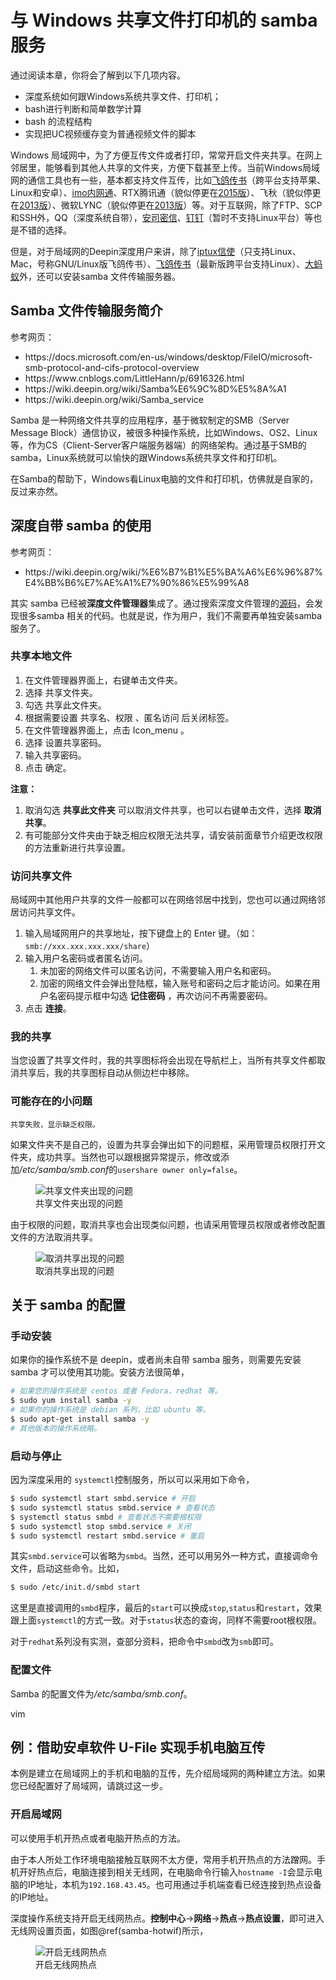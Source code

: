 # 与 Windows\index{Windows} 共享文件打印机的 samba\index{samba} 服务

通过阅读本章，你将会了解到以下几项内容。

- 深度系统如何跟Windows系统共享文件、打印机；
- bash进行判断和简单数学计算
- bash 的流程结构
- 实现把UC视频缓存变为普通视频文件的脚本

Windows 局域网中，为了方便互传文件或者打印，常常开启文件夹共享。在网上邻居里，能够看到其他人共享的文件夹，方便下载甚至上传。当前Windows局域网的通信工具也有一些，基本都支持文件互传，比如[飞鸽传书](http://www.feige360.com)（跨平台支持苹果、Linux和安卓）、[imo内网通](www.imoffice.com)、RTX腾讯通（貌似停更在[2015版](https://rtx.tencent.com/rtx/download/index.shtml)）、飞秋（貌似停更在[2013版](http://bbs.feiq18.com/config_nav.php?id=19)）、微软LYNC（貌似停更在[2013版](https://products.office.com/en-us/previous-versions/microsoft-lync-2013)）等。对于互联网，除了FTP、SCP和SSH外，QQ（深度系统自带），[安司密信](http://akey.me/)、[钉钉](https://www.dingtalk.com/)（暂时不支持Linux平台）等也是不错的选择。

但是，对于局域网的Deepin深度用户来讲，除了[iptux信使](https://github.com/iptux-src/iptux)（只支持Linux、Mac，号称GNU/Linux版飞鸽传书）、[飞鸽传书](http://www.feige360.com/)（最新版跨平台支持Linux）、[大蚂蚁](https://www.bigant.cn/)外，还可以安装samba 文件传输服务器。

## Samba 文件传输服务简介

参考网页：

- https://docs.microsoft.com/en-us/windows/desktop/FileIO/microsoft-smb-protocol-and-cifs-protocol-overview
- https://www.cnblogs.com/LittleHann/p/6916326.html
- https://wiki.deepin.org/wiki/Samba%E6%9C%8D%E5%8A%A1
- https://wiki.deepin.org/wiki/Samba_service

Samba 是一种网络文件共享的应用程序，基于微软制定的SMB（Server Message Block）通信协议，被很多种操作系统，比如Windows、OS2、Linux等，作为CS（Client-Server客户端服务器端）的网络架构。通过基于SMB的samba，Linux系统就可以愉快的跟Windows系统共享文件和打印机。

在Samba的帮助下，Windows看Linux电脑的文件和打印机，仿佛就是自家的，反过来亦然。

## 深度自带 samba 的使用

参考网页：

- https://wiki.deepin.org/wiki/%E6%B7%B1%E5%BA%A6%E6%96%87%E4%BB%B6%E7%AE%A1%E7%90%86%E5%99%A8

其实 samba 已经被**深度文件管理器**集成了。通过搜索深度文件管理的[源码](https://github.com/linuxdeepin/dde-file-manager/search?q=samba&unscoped_q=samba)，会发现很多samba 相关的代码。也就是说，作为用户，我们不需要再单独安装samba服务了。

### 共享本地文件

1. 在文件管理器界面上，右键单击文件夹。
1. 选择 共享文件夹。
1. 勾选 共享此文件夹。
1. 根据需要设置 共享名、权限 、匿名访问 后关闭标签。
1. 在文件管理器界面上，点击 Icon_menu 。
1. 选择 设置共享密码。
1. 输入共享密码。
1. 点击 确定。

**注意：**

1. 取消勾选 **共享此文件夹** 可以取消文件共享，也可以右键单击文件，选择 **取消共享**。
1. 有可能部分文件夹由于缺乏相应权限无法共享，请安装前面章节介绍更改权限的方法重新进行共享设置。

### 访问共享文件

局域网中其他用户共享的文件一般都可以在网络邻居中找到，您也可以通过网络邻居访问共享文件。

1. 输入局域网用户的共享地址，按下键盘上的 Enter 键。（如：`smb://xxx.xxx.xxx.xxx/share`）
1. 输入用户名密码或者匿名访问。
    1) 未加密的网络文件可以匿名访问，不需要输入用户名和密码。
    1) 加密的网络文件会弹出登陆框，输入账号和密码之后才能访问。如果在用户名密码提示框中勾选 **记住密码** ，再次访问不再需要密码。
1. 点击 **连接**。

### 我的共享

当您设置了共享文件时，我的共享图标将会出现在导航栏上，当所有共享文件都取消共享后，我的共享图标自动从侧边栏中移除。

### 可能存在的小问题
\setholdfigure
```block2
共享失败，显示缺乏权限。
```
\BeginKnitrBlock{answer}
如果文件夹不是自己的，设置为共享会弹出如下的问题框，采用管理员权限打开文件夹，成功共享。当然也可以跟根据异常提示，修改或添加*/etc/samba/smb.conf*的`usershare owner only=false`。

![共享文件夹出现的问题](images/samba-share.png)

由于权限的问题，取消共享也会出现类似问题，也请采用管理员权限或者修改配置文件的方法取消共享。

![取消共享出现的问题](images/samba-unshare.png)

\EndKnitrBlock{answer}
\setdefaultfigure
## 关于 samba 的配置

### 手动安装

如果你的操作系统不是 deepin，或者尚未自带 samba 服务，则需要先安装 samba 才可以使用其功能。安装方法很简单，

```bash
# 如果您的操作系统是 centos 或者 Fedora，redhat 等。
$ sudo yum install samba -y
# 如果你的操作系统是 debian 系列，比如 ubuntu 等。
$ sudo apt-get install samba -y
# 其他版本的操作系统略。
```

### 启动与停止

因为深度采用的 `systemctl`控制服务，所以可以采用如下命令，

```bash
$ sudo systemctl start smbd.service # 开启
$ sudo systemctl status smbd.service # 查看状态
$ systemctl status smbd # 查看状态不需要根权限
$ sudo systemctl stop smbd.service # 关闭
$ sudo systemctl restart smbd.service # 重启
```

其实`smbd.service`可以省略为`smbd`。当然，还可以用另外一种方式，直接调命令文件，启动这些命令。比如，

```bash
$ sudo /etc/init.d/smbd start
```

这里是直接调用的`smbd`程序，最后的`start`可以换成`stop`,`status`和`restart`，效果跟上面`systemctl`的方式一致。对于`status`状态的查询，同样不需要root根权限。

对于`redhat`系列没有实测，查部分资料，把命令中`smbd`改为`smb`即可。

### 配置文件

Samba 的配置文件为*/etc/samba/smb.conf*。

vim 

## 例：借助安卓软件 U-File 实现手机电脑互传

本例是建立在局域网上的手机和电脑的互传，先介绍局域网的两种建立方法。如果您已经配置好了局域网，请跳过这一步。

### 开启局域网

可以使用手机开热点或者电脑开热点的方法。

由于本人所处工作环境电脑接触互联网不太方便，常用手机开热点的方法蹭网。手机开好热点后，电脑连接到相关无线网，在电脑命令行输入`hostname -I`会显示电脑的IP地址，本机为`192.168.43.45`。也可用通过手机端查看已经连接到热点设备的IP地址。

深度操作系统支持开启无线网热点。**控制中心**->**网络**->**热点**->**热点设置**，即可进入无线网设置页面，如图\@ref(samba-hotwif)所示，

![开启无线网热点\label{samba-hotwif}](images/samba-hotwifi.png)